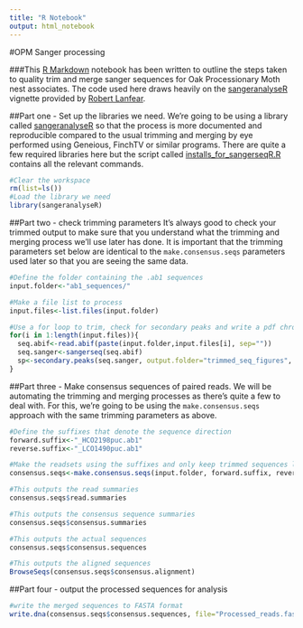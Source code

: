 ```yaml
---
title: "R Notebook"
output: html_notebook
---
```


#OPM Sanger processing

###This [R Markdown](http://rmarkdown.rstudio.com) notebook has been written to outline the steps taken to quality trim and merge sanger sequences for Oak Processionary Moth nest associates. The code used here draws heavily on the [sangeranalyseR](https://github.com/roblanf/sangeranalyseR) vignette provided by [Robert Lanfear](http:www.robertlanfear.com).

##Part one - Set up the libraries we need.
We're going to be using a library called [sangeranalyseR](https://github.com/roblanf/sangeranalyseR) so that the process is more documented and reproducible compared to the usual trimming and merging by eye performed using Geneious, FinchTV or similar programs. There are quite a few required libraries here but the script called [installs_for_sangerseqR.R](https://github.com/James-Kitson/OPM_nest_associates/blob/master/installs_for_sangerseqR.R) contains all the relevant commands.

```r
#Clear the workspace
rm(list=ls())
#Load the library we need
library(sangeranalyseR)
```

##Part two - check trimming parameters
It's always good to check your trimmed output to make sure that you understand what the trimming and merging process we'll use later has done. It is important that the trimming parameters set below are identical to the ```make.consensus.seqs``` parameters used later so that you are seeing the same data.

```r
#Define the folder containing the .ab1 sequences
input.folder<-"ab1_sequences/"

#Make a file list to process
input.files<-list.files(input.folder)

#Use a for loop to trim, check for secondary peaks and write a pdf chromatogram for each sequence
for(i in 1:length(input.files)){
  seq.abif<-read.abif(paste(input.folder,input.files[i], sep=""))
  seq.sanger<-sangerseq(seq.abif)
  sp<-secondary.peaks(seq.sanger, output.folder="trimmed_seq_figures", file.prefix = paste(input.files[i]))
}
```


##Part three - Make consensus sequences of paired reads.
We will be automating the trimming and merging processes as there's quite a few to deal with. For this, we're going to be using the ```make.consensus.seqs``` approach with the same trimming parameters as above.

```r
#Define the suffixes that denote the sequence direction
forward.suffix<-"_HCO2198puc.ab1"
reverse.suffix<-"_LCO1490puc.ab1"

#Make the readsets using the suffixes and only keep trimmed sequences longer than 250bp
consensus.seqs<-make.consensus.seqs(input.folder, forward.suffix, reverse.suffix, trim=TRUE, min.length=250)

#This outputs the read summaries
consensus.seqs$read.summaries

#This outputs the consensus sequence summaries
consensus.seqs$consensus.summaries

#This outputs the actual sequences
consensus.seqs$consensus.sequences

#This outputs the aligned sequences
BrowseSeqs(consensus.seqs$consensus.alignment)
```

##Part four - output the processed sequences for analysis

```r
#write the merged sequences to FASTA format
write.dna(consensus.seqs$consensus.sequences, file="Processed_reads.fasta", format='fasta', nbcol=-1, colw = 1000000)
```



